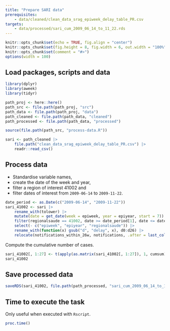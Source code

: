 ```yaml
---
title: "Prepare SARI data"
prerequisites:
    - data/cleaned/clean_data_srag_epiweek_delay_table_PR.csv
targets:
    - data/processed/sari_cum_2009_06_14_to_11_22.rds
---
```


```r
knitr::opts_chunk$set(echo = TRUE, fig.align = "center")
knitr::opts_chunk$set(fig.height = 8, fig.width = 6, out.width = "100%")
knitr::opts_chunk$set(comment = "#>")
options(width = 100)
```

## Load packages, scripts and data

```r
library(dplyr)
library(aweek)
library(tidyr)

path_proj <- here::here()
path_src <- file.path(path_proj, "src")
path_data <- file.path(path_proj, "data")
path_cleaned <- file.path(path_data, "cleaned")
path_processed <- file.path(path_data, "processed")

source(file.path(path_src, "process-data.R"))

sari <- path_cleaned |>
    file.path("clean_data_srag_epiweek_delay_table_PR.csv") |>
    readr::read_csv()
```

## Process data

- Standardise variable names,
- create the date of the week and year,
- filter a region of interest $41002$ and
- filter dates of interest from `2009-06-14` to `2009-11-22`.

```r
date_period <- as.Date(c("2009-06-14", "2009-11-22"))
sari_41002 <- sari |>
    rename_with(tolower) |>
    mutate(date = get_date(week = epiweek, year = epiyear, start = 7)) |>
    filter(regionalsaude == 41002, date >= date_period[1], date <= date_period[2]) |>
    select(- c("epiweek", "epiyear", "regionalsaude")) |>
    rename_with(function(x) gsub("d", "delay", x), d0:d26) |>
    relocate(notifications_within_26w, notifications, .after = last_col())
```

Compute the cumulative number of cases.

```r
sari_41002[, 1:27] <- t(apply(as.matrix(sari_41002[, 1:27]), 1, cumsum))
sari_41002
```

## Save processed data

```r
saveRDS(sari_41002, file.path(path_processed, "sari_cum_2009_06_14_to_11_22.rds"))
```

## Time to execute the task

Only useful when executed with `Rscript`.

```r
proc.time()
```

